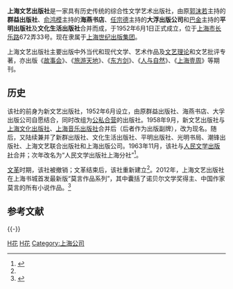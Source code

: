 '''上海文艺出版社'''是一家具有历史传统的综合性文学艺术出版社，由原[[郭沫若|郭沫若]]主持的'''群益出版社'''、[[俞鸿模|俞鸿模]]主持的'''海燕书店'''、[[任宗德|任宗德]]主持的'''大浮出版公司'''和[[巴金|巴金]]主持的'''平明出版社'''及'''文化生活出版社'''合并而成，于1952年6月1日正式成立，位于[[上海市|上海市]][[长乐路|长乐路]]672弄33号。现在隶属于[[上海世纪出版集团|上海世纪出版集团]]。

上海文艺出版社主要出版中外当代和现代文学、艺术作品及[[文艺理论|文艺理论]]和文艺批评专著，亦出版《[[故事会|故事会]]》、《[[旅游天地|旅游天地]]》、《[[东方剑|东方剑]]》、《[[人与自然|人与自然]]》、《[[上海壹周|上海壹周]]》等期刊。

==历史==
该社的前身为新文艺出版社，1952年6月设立，由原群益出版社、海燕书店、大孚出版公司自愿结合，同时改组为[[公私合营|公私合营]]的出版社。1958年9月，新文艺出版社与[[上海文化出版社|上海文化出版社]]、[[上海音乐出版社|上海音乐出版社]]合并后（后者作为出版副牌），改为现名。随后，又陆续兼并了新群出版社、文化生活出版社、平明出版社、光明书局、潮锋出版社、上海文艺联合出版社和上海出版公司。1963年11月，该社与[[人民文学出版社|人民文学出版社]]合并；次年改名为“人民文学出版社上海分社”<ref name="lishi">{{Cite web |url=http://www.shtong.gov.cn/newsite/node2/node2245/node4521/node29048/node29055/node29057/userobject1ai54458.html |title=上海出版志 >> 第一篇出版机构 >> 第二章市属出版社 >> 第一节　市属出版社 |accessdate=2019-04-15 |archive-date=2020-05-17 |archive-url=https://web.archive.org/web/20200517205937/http://www.shtong.gov.cn/newsite/node2/node2245/node4521/node29048/node29055/node29057/userobject1ai54458.html |dead-url=no }}</ref>。

[[文革|文革]]时期，该社被撤销；文革结束后，该社重新建立<ref name="lishi"/>。2012年，上海文艺出版社在上海书城首发最新版“莫言作品系列”，其中囊括了诺贝尔文学奖得主、中国作家莫言的所有小说作品。<ref>{{cite news |title=上海文艺出版社首发最新版“莫言作品系列” |url=http://www.xinhuanet.com/zgjx/2012-10/24/c_131926153.htm |accessdate=2021-11-08 |work=新华网 |archive-date=2021-11-09 |archive-url=https://web.archive.org/web/20211109044751/http://www.xinhuanet.com/zgjx/2012-10/24/c_131926153.htm |dead-url=no }}</ref>

== 参考文献 ==
{{Reflist}}

{{-}}
{{上海出版机构}}

[[Category:1952年成立的公司|H花]]
[[Category:中华人民共和国时期上海出版机构|H花]]
[[Category:上海公司|Category:上海公司]]